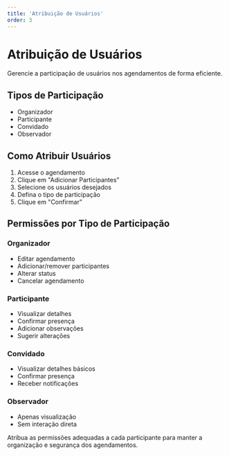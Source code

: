 ```yaml
---
title: 'Atribuição de Usuários'
order: 3
---
```


# Atribuição de Usuários

Gerencie a participação de usuários nos agendamentos de forma eficiente.

## Tipos de Participação

- Organizador
- Participante
- Convidado
- Observador

## Como Atribuir Usuários

1. Acesse o agendamento
2. Clique em "Adicionar Participantes"
3. Selecione os usuários desejados
4. Defina o tipo de participação
5. Clique em "Confirmar"

## Permissões por Tipo de Participação

### Organizador
- Editar agendamento
- Adicionar/remover participantes
- Alterar status
- Cancelar agendamento

### Participante
- Visualizar detalhes
- Confirmar presença
- Adicionar observações
- Sugerir alterações

### Convidado
- Visualizar detalhes básicos
- Confirmar presença
- Receber notificações

### Observador
- Apenas visualização
- Sem interação direta


Atribua as permissões adequadas a cada participante para manter a organização e segurança dos agendamentos.
